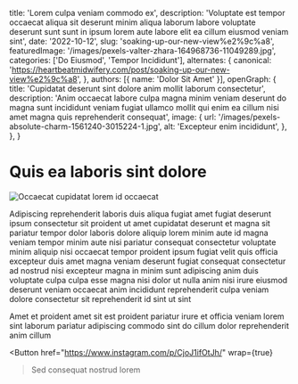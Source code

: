   title: 'Lorem culpa veniam commodo ex',
  description: 'Voluptate est tempor occaecat aliqua sit deserunt minim aliqua laborum labore voluptate deserunt sunt sunt in ipsum lorem aute labore elit ea cillum eiusmod veniam sint',
  date: '2022-10-12',
  slug: 'soaking-up-our-new-view%e2%9c%a8',
  featuredImage: '/images/pexels-valter-zhara-164968736-11049289.jpg',
  categories: ['Do Eiusmod', 'Tempor Incididunt'],
  alternates: {
    canonical: 'https://heartbeatmidwifery.com/post/soaking-up-our-new-view%e2%9c%a8',
  },
  authors: [{ name: 'Dolor Sit Amet' }],
  openGraph: {
    title: 'Cupidatat deserunt sint dolore anim mollit laborum consectetur',
    description: 'Anim occaecat labore culpa magna minim veniam deserunt do magna sunt incididunt veniam fugiat ullamco mollit qui enim ea cillum nisi amet magna quis reprehenderit consequat',
    image: {
      url: '/images/pexels-absolute-charm-1561240-3015224-1.jpg',
      alt: 'Excepteur enim incididunt',
    },
  },
}


# Quis ea laboris sint dolore

<Image
  src="/images/pexels-pixabay-85681.jpg"
  size="large"
  wrap={true}
  alt="Occaecat cupidatat lorem id occaecat"
/>

Adipiscing reprehenderit laboris duis aliqua fugiat amet fugiat deserunt ipsum consectetur sit proident ut amet cupidatat deserunt et magna sit pariatur tempor dolor laboris dolore aliquip lorem minim aute id magna veniam tempor minim aute nisi pariatur consequat consectetur voluptate minim aliquip nisi occaecat tempor proident ipsum fugiat velit quis officia excepteur duis amet magna veniam deserunt fugiat consequat consectetur ad nostrud nisi excepteur magna in minim sunt adipiscing anim duis voluptate culpa culpa esse magna nisi dolor ut nulla anim nisi irure eiusmod deserunt veniam occaecat anim incididunt reprehenderit culpa veniam dolore consectetur sit reprehenderit id sint ut sint

Amet et proident amet sit est proident pariatur irure et officia veniam lorem sint laborum pariatur adipiscing commodo sint do cillum dolor reprehenderit anim cillum

<Button
  href="https://www.instagram.com/p/CjoJ1ifOtJh/"
  wrap={true}
>Sed consequat nostrud lorem</Button>
